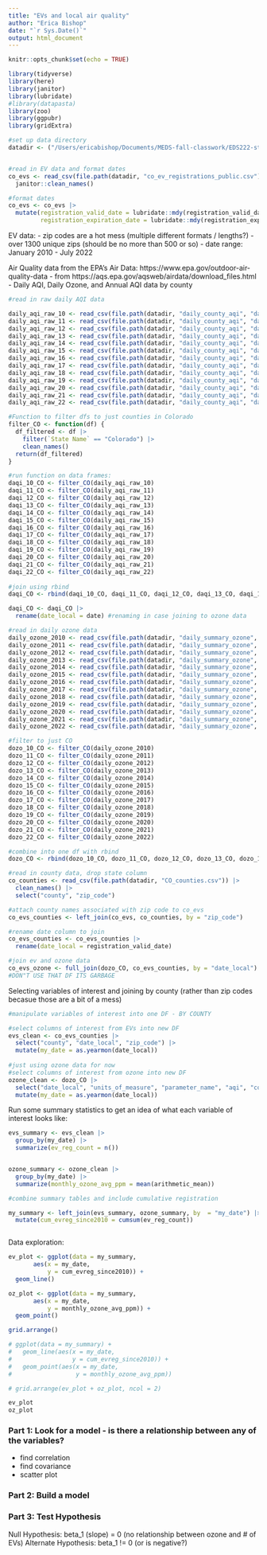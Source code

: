 ```yaml
---
title: "EVs and local air quality"
author: "Erica Bishop"
date: "`r Sys.Date()`"
output: html_document
---
```


```r
knitr::opts_chunk$set(echo = TRUE)
```

```r
library(tidyverse)
library(here)
library(janitor)
library(lubridate)
#library(datapasta)
library(zoo)
library(ggpubr)
library(gridExtra)

```


```r
#set up data directory
datadir <- ("/Users/ericabishop/Documents/MEDS-fall-classwork/EDS222-stats/final_project/data")


#read in EV data and format dates
co_evs <- read_csv(file.path(datadir, "co_ev_registrations_public.csv")) |> 
  janitor::clean_names() 

#format dates
co_evs <- co_evs |> 
  mutate(registration_valid_date = lubridate::mdy(registration_valid_date),
         registration_expiration_date = lubridate::mdy(registration_expiration_date))

```
EV data: 
- zip codes are a hot mess (multiple different formats / lengths?)
- over 1300 unique zips (should be no more than 500 or so)
- date range: January 2010 - July 2022

Air Quality data from the EPA's Air Data: https://www.epa.gov/outdoor-air-quality-data
- from https://aqs.epa.gov/aqsweb/airdata/download_files.html
- Daily AQI, Daily Ozone, and Annual AQI data by county


```r

#read in raw daily AQI data

daily_aqi_raw_10 <- read_csv(file.path(datadir, "daily_county_aqi", "daily_aqi_by_county_2010.csv"))
daily_aqi_raw_11 <- read_csv(file.path(datadir, "daily_county_aqi", "daily_aqi_by_county_2011.csv"))
daily_aqi_raw_12 <- read_csv(file.path(datadir, "daily_county_aqi", "daily_aqi_by_county_2012.csv"))
daily_aqi_raw_13 <- read_csv(file.path(datadir, "daily_county_aqi", "daily_aqi_by_county_2013.csv"))
daily_aqi_raw_14 <- read_csv(file.path(datadir, "daily_county_aqi", "daily_aqi_by_county_2014.csv"))
daily_aqi_raw_15 <- read_csv(file.path(datadir, "daily_county_aqi", "daily_aqi_by_county_2015.csv"))
daily_aqi_raw_16 <- read_csv(file.path(datadir, "daily_county_aqi", "daily_aqi_by_county_2016.csv"))
daily_aqi_raw_17 <- read_csv(file.path(datadir, "daily_county_aqi", "daily_aqi_by_county_2017.csv"))
daily_aqi_raw_18 <- read_csv(file.path(datadir, "daily_county_aqi", "daily_aqi_by_county_2018.csv"))
daily_aqi_raw_19 <- read_csv(file.path(datadir, "daily_county_aqi", "daily_aqi_by_county_2019.csv"))
daily_aqi_raw_20 <- read_csv(file.path(datadir, "daily_county_aqi", "daily_aqi_by_county_2020.csv"))
daily_aqi_raw_21 <- read_csv(file.path(datadir, "daily_county_aqi", "daily_aqi_by_county_2021.csv"))
daily_aqi_raw_22 <- read_csv(file.path(datadir, "daily_county_aqi", "daily_aqi_by_county_2022.csv"))

```

```r
#Function to filter dfs to just counties in Colorado
filter_CO <- function(df) {
  df_filtered <- df |> 
    filter(`State Name` == "Colorado") |> 
    clean_names()
  return(df_filtered)
}

#run function on data frames:
daqi_10_CO <- filter_CO(daily_aqi_raw_10)
daqi_11_CO <- filter_CO(daily_aqi_raw_11)
daqi_12_CO <- filter_CO(daily_aqi_raw_12)
daqi_13_CO <- filter_CO(daily_aqi_raw_13)
daqi_14_CO <- filter_CO(daily_aqi_raw_14)
daqi_15_CO <- filter_CO(daily_aqi_raw_15)
daqi_16_CO <- filter_CO(daily_aqi_raw_16)
daqi_17_CO <- filter_CO(daily_aqi_raw_17)
daqi_18_CO <- filter_CO(daily_aqi_raw_18)
daqi_19_CO <- filter_CO(daily_aqi_raw_19)
daqi_20_CO <- filter_CO(daily_aqi_raw_20)
daqi_21_CO <- filter_CO(daily_aqi_raw_21)
daqi_22_CO <- filter_CO(daily_aqi_raw_22)
  
#join using rbind
daqi_CO <- rbind(daqi_10_CO, daqi_11_CO, daqi_12_CO, daqi_13_CO, daqi_14_CO, daqi_15_CO, daqi_16_CO, daqi_17_CO, daqi_18_CO, daqi_19_CO, daqi_20_CO, daqi_21_CO, daqi_22_CO)

daqi_CO <- daqi_CO |> 
  rename(date_local = date) #renaming in case joining to ozone data

```

```r

#read in daily ozone data
daily_ozone_2010 <- read_csv(file.path(datadir, "daily_summary_ozone", "daily_44201_2010.csv"))
daily_ozone_2011 <- read_csv(file.path(datadir, "daily_summary_ozone", "daily_44201_2011.csv"))
daily_ozone_2012 <- read_csv(file.path(datadir, "daily_summary_ozone", "daily_44201_2012.csv"))
daily_ozone_2013 <- read_csv(file.path(datadir, "daily_summary_ozone", "daily_44201_2013.csv"))
daily_ozone_2014 <- read_csv(file.path(datadir, "daily_summary_ozone", "daily_44201_2014.csv"))
daily_ozone_2015 <- read_csv(file.path(datadir, "daily_summary_ozone", "daily_44201_2015.csv"))
daily_ozone_2016 <- read_csv(file.path(datadir, "daily_summary_ozone", "daily_44201_2016.csv"))
daily_ozone_2017 <- read_csv(file.path(datadir, "daily_summary_ozone", "daily_44201_2017.csv"))
daily_ozone_2018 <- read_csv(file.path(datadir, "daily_summary_ozone", "daily_44201_2018.csv"))
daily_ozone_2019 <- read_csv(file.path(datadir, "daily_summary_ozone", "daily_44201_2019.csv"))
daily_ozone_2020 <- read_csv(file.path(datadir, "daily_summary_ozone", "daily_44201_2020.csv"))
daily_ozone_2021 <- read_csv(file.path(datadir, "daily_summary_ozone", "daily_44201_2021.csv"))
daily_ozone_2022 <- read_csv(file.path(datadir, "daily_summary_ozone", "daily_44201_2022.csv"))

#filter to just CO
dozo_10_CO <- filter_CO(daily_ozone_2010)
dozo_11_CO <- filter_CO(daily_ozone_2011)
dozo_12_CO <- filter_CO(daily_ozone_2012)
dozo_13_CO <- filter_CO(daily_ozone_2013)
dozo_14_CO <- filter_CO(daily_ozone_2014)
dozo_15_CO <- filter_CO(daily_ozone_2015)
dozo_16_CO <- filter_CO(daily_ozone_2016)
dozo_17_CO <- filter_CO(daily_ozone_2017)
dozo_18_CO <- filter_CO(daily_ozone_2018)
dozo_19_CO <- filter_CO(daily_ozone_2019)
dozo_20_CO <- filter_CO(daily_ozone_2020)
dozo_21_CO <- filter_CO(daily_ozone_2021)
dozo_22_CO <- filter_CO(daily_ozone_2022)

#combine into one df with rbind
dozo_CO <- rbind(dozo_10_CO, dozo_11_CO, dozo_12_CO, dozo_13_CO, dozo_14_CO, dozo_15_CO, dozo_16_CO, dozo_17_CO, dozo_18_CO, dozo_19_CO, dozo_20_CO, dozo_21_CO)

```

```r

#read in county data, drop state column
co_counties <- read_csv(file.path(datadir, "CO_counties.csv")) |> 
  clean_names() |> 
  select("county", "zip_code")

#attach county names associated with zip code to co_evs
co_evs_counties <- left_join(co_evs, co_counties, by = "zip_code")

#rename date column to join
co_evs_counties <- co_evs_counties |> 
  rename(date_local = registration_valid_date)

#join ev and ozone data
co_evs_ozone <- full_join(dozo_CO, co_evs_counties, by = "date_local")
#DON"T USE THAT DF ITS GARBAGE


```


Selecting variables of interest and joining by county (rather than zip codes becasue those are a bit of a mess)

```r
#manipulate variables of interest into one DF - BY COUNTY

#select columns of interest from EVs into new DF
evs_clean <- co_evs_counties |> 
  select("county", "date_local", "zip_code") |> 
  mutate(my_date = as.yearmon(date_local))
  
#just using ozone data for now
#select columns of interest from ozone into new DF
ozone_clean <- dozo_CO |> 
  select("date_local", "units_of_measure", "parameter_name", "aqi", "county_name", "local_site_name", "x1st_max_value", "x1st_max_hour", "arithmetic_mean") |> 
  mutate(my_date = as.yearmon(date_local))

```

Run some summary statistics to get an idea of what each variable of interest looks like: 
```r

evs_summary <- evs_clean |> 
  group_by(my_date) |> 
  summarize(ev_reg_count = n())


ozone_summary <- ozone_clean |> 
  group_by(my_date) |> 
  summarize(monthly_ozone_avg_ppm = mean(arithmetic_mean))

#combine summary tables and include cumulative registration

my_summary <- left_join(evs_summary, ozone_summary, by  = "my_date") |> 
  mutate(cum_evreg_since2010 = cumsum(ev_reg_count))



```
Data exploration:

```r
ev_plot <- ggplot(data = my_summary,
       aes(x = my_date,
           y = cum_evreg_since2010)) +
  geom_line()

oz_plot <- ggplot(data = my_summary,
       aes(x = my_date,
           y = monthly_ozone_avg_ppm)) +
  geom_point()

grid.arrange()

# ggplot(data = my_summary) +
#   geom_line(aes(x = my_date,
#                 y = cum_evreg_since2010)) +
#   geom_point(aes(x = my_date,
#                  y = monthly_ozone_avg_ppm))

# grid.arrange(ev_plot + oz_plot, ncol = 2)

ev_plot
oz_plot

```


### Part 1: Look for a model - is there a relationship between any of the variables?

- find correlation
- find covariance
- scatter plot




### Part 2: Build a model


### Part 3: Test Hypothesis

Null Hypothesis: beta_1 (slope) = 0 (no relationship between ozone and # of EVs)
Alternate Hypothesis: beta_1 != 0 (or is negative?)





